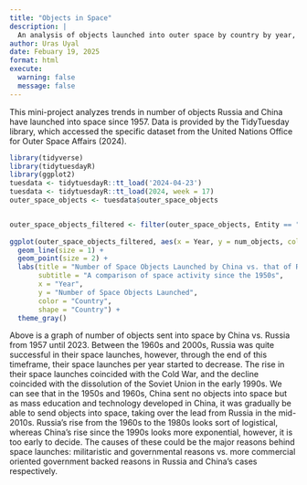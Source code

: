 ```yaml
---
title: "Objects in Space"
description: |
  An analysis of objects launched into outer space by country by year, provided by TidyTuesday
author: Uras Uyal
date: Febuary 19, 2025
format: html
execute: 
  warning: false
  message: false
---
```


This mini-project analyzes trends in number of objects Russia and China have launched into space since 1957. Data is provided by the TidyTuesday library, which accessed the specific dataset from the United Nations Office for Outer Space Affairs (2024).

```r
library(tidyverse)
library(tidytuesdayR)
library(ggplot2)
tuesdata <- tidytuesdayR::tt_load('2024-04-23')
tuesdata <- tidytuesdayR::tt_load(2024, week = 17)
outer_space_objects <- tuesdata$outer_space_objects


outer_space_objects_filtered <- filter(outer_space_objects, Entity == "China" | Entity == "Russia")
                                       
ggplot(outer_space_objects_filtered, aes(x = Year, y = num_objects, color = Entity)) +
  geom_line(size = 1) + 
  geom_point(size = 2) +  
  labs(title = "Number of Space Objects Launched by China vs. that of Russia",
       subtitle = "A comparison of space activity since the 1950s",
       x = "Year", 
       y = "Number of Space Objects Launched",
       color = "Country",
       shape = "Country") +
  theme_gray()
```

Above is a graph of number of objects sent into space by China vs. Russia from 1957 until 2023. Between the 1960s and 2000s, Russia was quite successful in their space launches, however, through the end of this timeframe, their space launches per year started to decrease. The rise in their space launches coincided with the Cold War, and the decline coincided with the dissolution of the Soviet Union in the early 1990s. We can see that in the 1950s and 1960s, China sent no objects into space but as mass education and technology developed in China, it was gradually be able to send objects into space, taking over the lead from Russia in the mid-2010s. Russia's rise from the 1960s to the 1980s looks sort of logistical, whereas China's rise since the 1990s looks more exponential, however, it is too early to decide. The causes of these could be the major reasons behind space launches: militaristic and governmental reasons vs. more commercial oriented government backed reasons in Russia and China's cases respectively.
